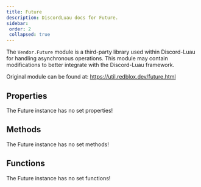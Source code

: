 ```yaml
---
title: Future
description: DiscordLuau docs for Future.
sidebar:
 order: 2
 collapsed: true
---
```

[//]: # (This file was automatically @generated from moonwave comments using a script. Please do not exit by hand.)
[//]: # (To actually edit documentation, make changes to the main DiscordLuau repo.)

[//]: # (----- DOCUMENT IMPORTS ----- )


[//]: # (----- DOCUMENT DESCRIPTION ----- )

The `Vendor.Future` module is a third-party library used within Discord-Luau for handling asynchronous operations. This module may contain modifications to better integrate with the Discord-Luau framework.

Original module can be found at: https://util.redblox.dev/future.html

[//]: # (----- DOCUMENT PROPERTIES ----- )

## Properties

The Future instance has no set properties!

[//]: # (----- DOCUMENT METHODS ----- )

## Methods

The Future instance has no set methods!

[//]: # (----- DOCUMENT FUNCTIONS ----- )

## Functions

The Future instance has no set functions!

